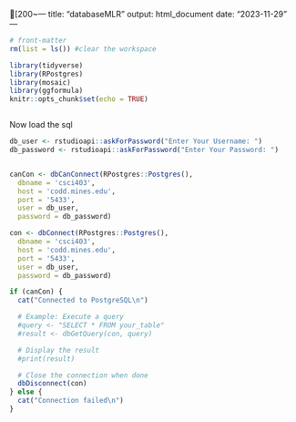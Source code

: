 [200~---
title: "databaseMLR"
output: html_document
date: "2023-11-29"
---

```r
# front-matter
rm(list = ls()) #clear the workspace

library(tidyverse)
library(RPostgres)
library(mosaic)
library(ggformula)
knitr::opts_chunk$set(echo = TRUE)
```

```r

```

Now load the sql

```r
db_user <- rstudioapi::askForPassword("Enter Your Username: ")
db_password <- rstudioapi::askForPassword("Enter Your Password: ")


canCon <- dbCanConnect(RPostgres::Postgres(),
  dbname = 'csci403',
  host = 'codd.mines.edu',
  port = '5433',
  user = db_user,
  password = db_password)

con <- dbConnect(RPostgres::Postgres(),
  dbname = 'csci403',
  host = 'codd.mines.edu',
  port = '5433',
  user = db_user,
  password = db_password)
```

```r
if (canCon) {
  cat("Connected to PostgreSQL\n")

  # Example: Execute a query
  #query <- "SELECT * FROM your_table"
  #result <- dbGetQuery(con, query)

  # Display the result
  #print(result)

  # Close the connection when done
  dbDisconnect(con)
} else {
  cat("Connection failed\n")
}
```
